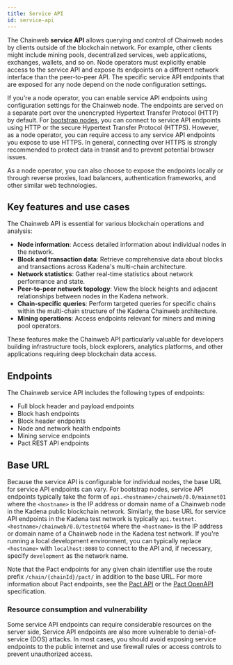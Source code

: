 ```yaml
---
title: Service API
id: service-api
---
```


The Chainweb **service API** allows querying and control of Chainweb nodes by clients outside of the blockchain network.
For example, other clients might include mining pools, decentralized services, web applications, exchanges, wallets, and so on.
Node operators must explicitly enable access to the service API and expose its endpoints on a different network interface than the peer-to-peer API.
The specific service API endpoints that are exposed for any node depend on the node configuration settings.

If you're a node operator, you can enable service API endpoints using configuration settings for the Chainweb node. 
The endpoints are served on a separate port over the unencrypted Hypertext Transfer Protocol (HTTP) by default.
For [bootstrap nodes](/reference/bootstrap), you can connect to service API endpoints using HTTP or the secure Hypertext Transfer Protocol (HTTPS).
However, as a node operator, you can require access to any service API endpoints you expose to use HTTPS.
In general, connecting over HTTPS is strongly recommended to protect data in transit and to prevent potential browser issues.

As a node operator, you can also choose to expose the endpoints locally or through reverse proxies, load balancers, authentication frameworks, and other similar web technologies.

## Key features and use cases

The Chainweb API is essential for various blockchain operations and analysis:

- **Node information**: Access detailed information about individual nodes in the network.
- **Block and transaction data**: Retrieve comprehensive data about blocks and transactions across Kadena's multi-chain architecture.
- **Network statistics**: Gather real-time statistics about network performance and state.
- **Peer-to-peer network topology**: View the block heights and adjacent relationships between nodes in the Kadena network.
- **Chain-specific queries**: Perform targeted queries for specific chains within the multi-chain structure of the Kadena Chainweb architecture.
- **Mining operations**: Access endpoints relevant for miners and mining pool operators.

These features make the Chainweb API particularly valuable for developers building infrastructure tools, block explorers, analytics platforms, and other applications requiring deep blockchain data access.

## Endpoints

The Chainweb service API includes the following types of endpoints:

- Full block header and payload endpoints
- Block hash endpoints
- Block header endpoints
- Node and network health endpoints
- Mining service endpoints
- Pact REST API endpoints

## Base URL

Because the service API is configurable for individual nodes, the base URL for service API endpoints can vary.
For bootstrap nodes, service API endpoints typically take the form of `api.<hostname>/chainweb/0.0/mainnet01` where the `<hostname>` is the IP address or domain name of a Chainweb node in the Kadena public blockchain network. 
Similarly, the base URL for service API endpoints in the Kadena test network is typically `api.testnet.<hostname>/chainweb/0.0/testnet04` where the `<hostname>` is the IP address or domain name of a Chainweb node in the Kadena test network.
If you're running a local development environment, you can typically replace `<hostname>` with `localhost:8080` to connect to the API and, if necessary, specify `development` as the network name.

Note that the Pact endpoints for any given chain identifier use the route prefix `/chain/{chainId}/pact/` in addition to the base URL.
For more information about Pact endpoints, see the [Pact API](/api/pact-api) or the [Pact OpenAPI](https://api.chainweb.com/openapi/pact.html) specification.

### Resource consumption and vulnerability

Some service API endpoints can require considerable resources on the server side,
Service API endpoints are also more vulnerable to denial-of-service (DOS) attacks.
In most cases, you should avoid exposing service endpoints to the public internet and use firewall rules or access controls to prevent unauthorized access. 